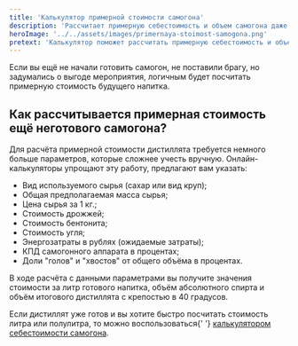 ```yaml
---
title: 'Калькулятор примерной стоимости самогона'
description: 'Рассчитает примерную себестоимость и объем самогона даже если вы еще не ставили брагу и не перегоняли дистиллят'
heroImage: '../../assets/images/primernaya-stoimost-samogona.png'
pretext: 'Калькулятор поможет рассчитать примерную себестоимость и объем самогона даже если вы еще не ставили брагу и не перегоняли дистиллят.'
---
```


<p className='mt-6'>
	Если вы ещё не начали готовить самогон, не поставили брагу, но задумались о выгоде мероприятия,
	логичным будет посчитать примерную стоимость будущего напитка.
</p>
<h2 className='text-4xl mt-6'>Как рассчитывается примерная стоимость ещё неготового самогона?</h2>
<p className='mt-6'>
	Для расчёта примерной стоимости дистиллята требуется немного больше параметров, которые сложнее
	учесть вручную. Онлайн-калькуляторы упрощают эту работу, предлагают вам указать:
</p>
<ul className='mt-6 list-disc pl-6'>
	<li>Вид используемого сырья (сахар или вид круп);</li>
	<li>Общая предполагаемая масса сырья;</li>
	<li>Цена сырья за 1 кг.;</li>
	<li>Стоимость дрожжей;</li>
	<li>Стоимость бентонита;</li>
	<li>Стоимость угля;</li>
	<li>Энергозатраты в рублях (ожидаемые затраты);</li>
	<li>КПД самогонного аппарата в процентах;</li>
	<li>Доли "голов" и "хвостов" от общего объёма в процентах.</li>
</ul>
<p className='mt-6'>
	В ходе расчёта с данными параметрами вы получите значения стоимости за литр готового напитка,
	объём абсолютного спирта и объём итогового дистиллята с крепостью в 40 градусов.
</p>
<p className='mt-6'>
	Если дистиллят уже готов и вы хотите быстро посчитать стоимость литра или полулитра, то можно
	воспользоваться{' '}
	<a href='/kalkulyator-sebestoimosti-samogona'>калькулятором себестоимости самогона</a>.
</p>
